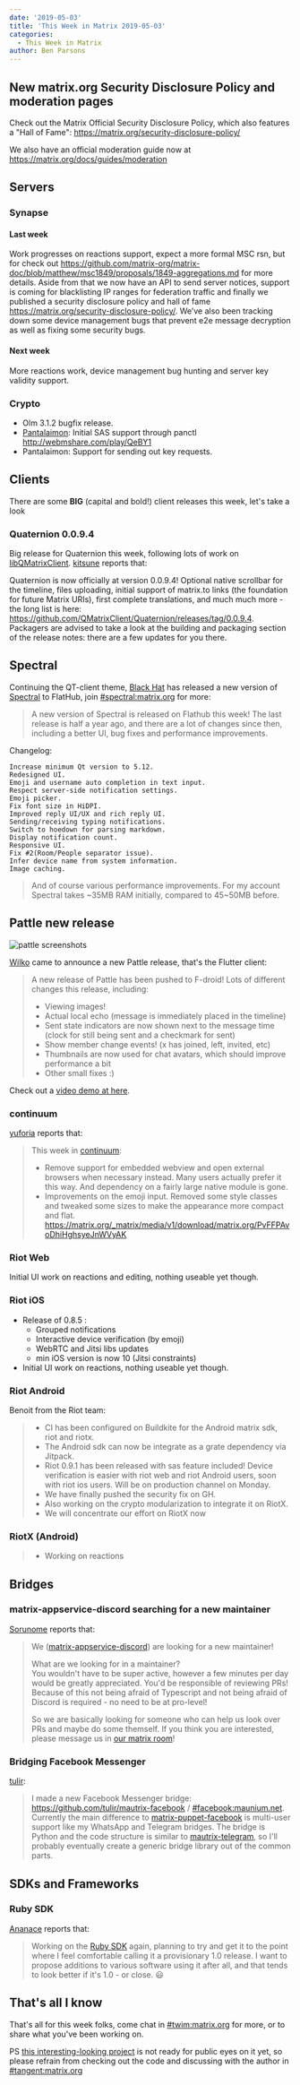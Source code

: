 ```yaml
---
date: '2019-05-03'
title: 'This Week in Matrix 2019-05-03'
categories:
  - This Week in Matrix
author: Ben Parsons
---
```


## New matrix.org Security Disclosure Policy and moderation pages

Check out the Matrix Official Security Disclosure Policy, which also features a "Hall of Fame": https://matrix.org/security-disclosure-policy/

We also have an official moderation guide now at https://matrix.org/docs/guides/moderation

## Servers

### Synapse

#### Last week

Work progresses on reactions support, expect a more formal MSC rsn, but for check out https://github.com/matrix-org/matrix-doc/blob/matthew/msc1849/proposals/1849-aggregations.md for more details. Aside from that we now have an API to send server notices, support is coming for blacklisting IP ranges for federation traffic and finally we published a security disclosure policy and hall of fame https://matrix.org/security-disclosure-policy/. We’ve also been tracking down some device management bugs that prevent e2e message decryption as well as fixing some security bugs.

#### Next week

More reactions work, device management bug hunting and server key validity support.

### Crypto

* Olm 3.1.2 bugfix release.
* [Pantalaimon]: Initial SAS support through panctl http://webmshare.com/play/QeBY1
* Pantalaimon: Support for sending out key requests.

## Clients

There are some **BIG** (capital and bold!) client releases this week, let's take a look

### Quaternion 0.0.9.4

Big release for Quaternion this week, following lots of work on [libQMatrixClient]. [kitsune] reports that:

Quaternion is now officially at version 0.0.9.4! Optional native scrollbar for the timeline, files uploading, initial support of matrix.to links (the foundation for future Matrix URIs), first complete translations, and much much more - the long list is here: https://github.com/QMatrixClient/Quaternion/releases/tag/0.0.9.4. Packagers are advised to take a look at the building and packaging section of the release notes: there are a few updates for you there.

## Spectral

Continuing the QT-client theme, [Black Hat] has released a new version of [Spectral] to FlatHub, join [#spectral:matrix.org] for more:

> A new version of Spectral is released on Flathub this week! The last release is half a year ago, and there are a lot of changes since then, including a better UI, bug fixes and performance improvements.

Changelog:

```text
Increase minimum Qt version to 5.12.
Redesigned UI.
Emoji and username auto completion in text input.
Respect server-side notification settings.
Emoji picker.
Fix font size in HiDPI.
Improved reply UI/UX and rich reply UI.
Sending/receiving typing notifications.
Switch to hoedown for parsing markdown.
Display notification count.
Responsive UI.
Fix #2(Room/People separator issue).
Infer device name from system information.
Image caching.
```

> And of course various performance improvements. For my account Spectral takes ~35MB RAM initially, compared to 45~50MB before.

## Pattle new release

![pattle screenshots](/blog/pattle2019-05-03.png)

[Wilko] came to announce a new Pattle release, that's the Flutter client:

> A new release of Pattle has been pushed to F-droid! Lots of different changes this release, including:
>
> * Viewing images!
> * Actual local echo (message is immediately placed in the timeline)
> * Sent state indicators are now shown next to the message time (clock for still being sent and a checkmark for sent)
> * Show member change events! (x has joined, left, invited, etc)
> * Thumbnails are now used for chat avatars, which should improve performance a bit
> * Other small fixes :)

Check out a [video demo at here](https://matrix.org/_matrix/media/v1/download/matrix.org/BVlZqkwaLUuvigMcDfiddsqQ).

### continuum

[yuforia] reports that:

> This week in [continuum]:
>
> * Remove support for embedded webview and open external browsers when necessary instead.  Many users actually prefer it this way. And dependency on a fairly large native module is gone.
> * Improvements on the emoji input. Removed some style classes and tweaked some sizes to make the appearance more compact and flat.  https://matrix.org/_matrix/media/v1/download/matrix.org/PvFFPAvoDhiHghsyeJnWVyAK

### Riot Web

Initial UI work on reactions and editing, nothing useable yet though.

### Riot iOS

* Release of 0.8.5 :
  * Grouped notifications
  * Interactive device verification (by emoji)
  * WebRTC and Jitsi libs updates
  * min iOS version is now 10 (Jitsi constraints)
* Initial UI work on reactions, nothing useable yet though.

### Riot Android

Benoit from the Riot team:

> * CI has been configured on Buildkite for the Android matrix sdk, riot and riotx.
> * The Android sdk can now be integrate as a grate dependency via Jitpack.
> * Riot 0.9.1 has been released with sas feature included! Device verification is easier with riot web and riot Android users, soon with riot ios users. Will be on production channel on Monday.
> * We have finally pushed the security fix on GH.
> * Also working on the crypto modularization to integrate it on RiotX.
> * We will concentrate our effort on RiotX now

### RiotX (Android)

> * Working on reactions

## Bridges

### matrix-appservice-discord searching for a new maintainer

[Sorunome] reports that:

>We ([matrix-appservice-discord]) are looking for a new maintainer!
>
>What are we looking for in a maintainer?  
>You wouldn't have to be super active, however a few minutes per day would be greatly appreciated. You'd be responsible of reviewing PRs! Because of this not being afraid of Typescript and not being afraid of Discord is required - no need to be at pro-level!
>
>So we are basically looking for someone who can help us look over PRs and maybe do some themself. If you think you are interested, please message us in [our matrix room][#discord:half-shot.uk]!

### Bridging Facebook Messenger

[tulir]:

> I made a new Facebook Messenger bridge: https://github.com/tulir/mautrix-facebook / [#facebook:maunium.net]. Currently the main difference to [matrix-puppet-facebook] is multi-user support like my WhatsApp and Telegram bridges. The bridge is Python and the code structure is similar to [mautrix-telegram], so I'll probably eventually create a generic bridge library out of the common parts.

## SDKs and Frameworks

### Ruby SDK

[Ananace] reports that:

> Working on the [Ruby SDK] again, planning to try and get it to the point where I feel comfortable calling it a provisionary 1.0 release. I want to propose additions to various software using it after all, and that tends to look better if it's 1.0 - or close. 😃

## That's all I know

That's all for this week folks, come chat in [#twim:matrix.org] for more, or to share what you've been working on.

PS [this interesting-looking project](https://github.com/bahlox/tangent) is not ready for public eyes on it yet, so please refrain from checking out the code and discussing with the author in [#tangent:matrix.org]

[pantalaimon]: https://github.com/matrix-org/pantalaimon
[libQMatrixClient]: https://github.com/QMatrixClient/libqmatrixclient
[kitsune]: https://matrix.to/#/@kitsune:matrix.org
[Black Hat]: https://matrix.to/#/@bhat:encom.eu.org
[Spectral]: https://gitlab.com/spectral-im/spectral
[#spectral:matrix.org]: https://matrix.to/#/#spectral:matrix.org
[#twim:matrix.org]: https://matrix.to/#/#twim:matrix.org
[#tangent:matrix.org]: https://matrix.to/#/#tangent:matrix.org
[Wilko]: https://matrix.to/#/@wilko:matrix.org
[yuforia]: https://matrix.to/#/@uforia:matrix.org
[continuum]: https://github.com/koma-im/continuum-desktop
[Sorunome]: https://matrix.to/#/@sorunome:sorunome.de
[matrix-appservice-discord]:  https://github.com/Half-Shot/matrix-appservice-discord
[#discord:half-shot.uk]: https://matrix.to/#/#discord:half-shot.uk
[tulir]: https://matrix.to/#/@tulir:maunium.net
[#facebook:maunium.net]: https://matrix.to/#/#facebook:maunium.net
[ananace]: https://github.com/ananace/
[matrix-puppet-facebook]: https://github.com/matrix-hacks/matrix-puppet-facebook
[mautrix-telegram]: https://github.com/tulir/mautrix-telegram
[Ruby SDK]: https://github.com/ananace/ruby-matrix-sdk